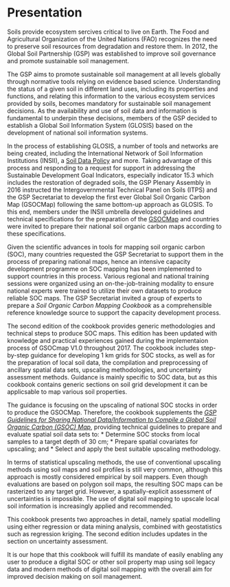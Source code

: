 \mainmatter
\tableofcontents

# Presentation

Soils provide ecosystem sercives critical to live on Earth. The Food and Agricultural Organization of the United Nations (FAO) recognizes the need to preserve soil resources from degradation and restore them. In 2012, the Global Soil Partnership (GSP) was established to improve soil governance and promote sustainable soil management. 

The GSP aims to promote sustainable soil management at all levels globally through normative tools relying on evidence based science. Understanding the status of a given soil in different land uses, including its properties and functions, and relating this information to the various ecosystem services provided by soils, becomes mandatory for sustainable soil management decisions. As the availability and use of soil data and information is fundamental to underpin these decisions, members of the GSP decided to establish a Global Soil Information System (GLOSIS) based on the development of national soil information systems.

In the process of establishing GLOSIS, a number of tools and networks are being created, including the International Network of Soil Information Institutions (INSII), a [Soil Data Policy](http://www.fao.org/3/a-bs975e.pdf) and more. Taking advantage of this process and responding to a request for support in addressing the Sustainable Development Goal Indicators, especially indicator 15.3 which includes the restoration of degraded soils, the GSP Plenary Assembly in 2016 instructed the Intergovernmental Technical Panel on Soils (ITPS) and the GSP Secretariat to develop the first ever Global Soil Organic Carbon Map (GSOCMap) following the same bottom-up approach as GLOSIS. To this end, members under the INSII umbrella developed guidelines and technical specifications for the preparation of the [GSOCMap](http://www.fao.org/3/a-bp164e.pdf) and countries were invited to prepare their national soil organic carbon maps according to these specifications.

Given the scientific advances in tools for mapping soil organic carbon (SOC), many countries requested the GSP Secretariat to support them in the process of preparing national maps, hence an intensive capacity development programme on SOC mapping has been implemented to support countries in this process. Various regional and national training sessions were organized using an on-the-job-training modality to ensure national experts were trained to utilize their own datasets to produce reliable SOC maps. The GSP Secretariat invited a group of experts to prepare a *Soil Organic Carbon Mapping Cookbook* as a comprehensible reference knowledge source to support the capacity development process.

The second edition of the cookbook provides generic methodologies and technical steps to produce SOC maps. This edition has been updated with knowledge and practical experiences gained during the implementaion process of GSOCmap V1.0 throughout 2017. The cookbook includes step-by-step guidance for developing 1 km grids for SOC stocks, as well as for the preparation of local soil data, the compilation and preprocessing of ancillary spatial data sets, upscaling methodologies, and uncertainty assessment methods. Guidance is mainly specific to SOC data, but as this cookbook contains generic sections on soil grid development it can be applicsable to map various soil properties. 

The guidance is focusing on the upscaling of national SOC stocks in order to produce the GSOCMap. Therefore, the cookbook supplements the [*GSP Guidelines for Sharing National Data/Information to Compile a Global Soil Organic Carbon (GSOC) Map*](http://www.fao.org/3/a-bp164e.pdf), providing technical guidelines to prepare and evaluate spatial soil data sets to: 
* Determine SOC stocks from local samples to a target depth of 30 cm;
* Prepare spatial covariates for upscaling; and
* Select and apply the best suitable upscaling methodology.

In terms of statistical upscaling methods, the use of conventional upscaling methods using soil maps and soil profiles is still very common, although this approach is mostly considered empirical by soil mappers. Even though evaluations are based on polygon soil maps, the resulting SOC maps can be rasterized to any target grid. However, a spatially-explicit assessment of uncertainties is impossible. The use of digital soil mapping to upscale local soil information is increasingly applied and recommended.

This cookbook presents two approaches in detail, namely spatial modelling using either regression or data mining analysis, combined with geostatistics such as regression kriging. The second edition includes updates in the section on uncertainty assessment.

It is our hope that this cookbook will fulfill its mandate of easily enabling any user to produce a digital SOC or other soil property map using soil legacy data and modern methods of digital soil mapping with the overall aim for improved decision making on soil management.
